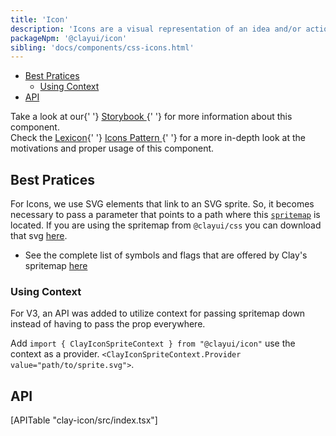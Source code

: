 ```yaml
---
title: 'Icon'
description: 'Icons are a visual representation of an idea and/or action.'
packageNpm: '@clayui/icon'
sibling: 'docs/components/css-icons.html'
---
```



<div class="nav-toc-absolute">
<div class="nav-toc">

-   [Best Pratices](#variants-and-best-pratices)
    -   [Using Context](#using-context)
-   [API](#api)

</div>
</div>

<div class="clay-site-alert alert alert-warning">
	Take a look at our{' '}
	<a href="https://storybook-clayui.netlify.com/?path=/story/clayicon--default">
		Storybook
	</a>{' '}
	for more information about this component.
</div>

<div class="clay-site-alert alert alert-info">
	Check the <a href="https://liferay.design/lexicon/">Lexicon</a>{' '}
	<a href="https://liferay.design/lexicon/core-components/icons/">
		Icons Pattern
	</a>{' '}
	for a more in-depth look at the motivations and proper usage of this
	component.
</div>

## Best Pratices

For Icons, we use SVG elements that link to an SVG sprite. So, it becomes necessary to pass a parameter that points to a path where this [`spritemap`](#api-spritemap) is located.
If you are using the spritemap from `@clayui/css` you can download that svg [here](https://github.com/liferay/clay/blob/master/next.clayui.com/static/images/icons/icons.svg).

-   See the complete list of symbols and flags that are offered by Clay's spritemap [here](/docs/components/icons.html)

<Icon />

### Using Context

<div class="clay-site-alert alert alert-info">
	For V3, an API was added to utilize context for passing spritemap down
	instead of having to pass the prop everywhere.
</div>

Add `import { ClayIconSpriteContext } from "@clayui/icon"` use the context as a provider. `<ClayIconSpriteContext.Provider value="path/to/sprite.svg">`.

<IconWithContext />

## API

<div>[APITable "clay-icon/src/index.tsx"]</div>
